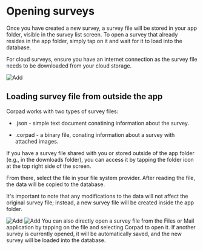 
# Opening surveys

Once you have created a new survey, a survey file will be stored in your app folder, visible in the survey list screen. To open a survey that already resides in the app folder, simply tap on it and wait for it to load into the database.

For cloud surveys, ensure you have an internet connection as the survey file needs to be downloaded from your cloud storage.

<ImageView>
  <Image
    src="/images/manage_survey/4.8.png"
    alt="Add"
    width={300}
    height={300}
  />
</ImageView>

## Loading survey file from outside the app

Corpad works with two types of survey files:

- .json - simple text document conatining information about the survey.

- .corpad - a binary file, conating information about a survey with attached images.

If you have a survey file shared with you or stored outside of the app folder (e.g., in the downloads folder), you can access it by tapping the folder icon at the top right side of the screen.

From there, select the file in your file system provider. After reading the file, the data will be copied to the database.

It's important to note that any modifications to the data will not affect the original survey file; instead, a new survey file will be created inside the app folder.

<ImageView>
  <Image
    src="/images/manage_survey/4.9.png"
    alt="Add"
    width={300}
    height={300}
  />
  <Image
    src="/images/manage_survey/4.10.png"
    alt="Add"
    width={300}
    height={300}
  />
</ImageView>

<Callout type="info" emoji="ℹ️">
  You can also directly open a survey file from the Files or Mail application by
  tapping on the file and selecting Corpad to open it. If another survey is
  currently opened, it will be automatically saved, and the new survey will be
  loaded into the database.
</Callout>
